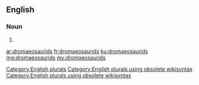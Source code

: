 ==English==

===Noun===
{{head|en}}

# {{plural of|dromaeosaurid}}

[[Category:English plurals]][[Category:English plurals using obsolete wikisyntax]][[Category:English plurals using obsolete wikisyntax]]

[[ar:dromaeosaurids]]
[[fr:dromaeosaurids]]
[[ku:dromaeosaurids]]
[[mg:dromaeosaurids]]
[[my:dromaeosaurids]]